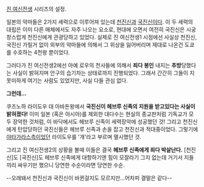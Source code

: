[[진 여신전생]] 시리즈의 설정.

일본의 악마들은 2가지 세력으로 이루어져 있는데 [[천진신]]과 [[국진신]]이다.
이 두 세력의 대립은 이미 다른 매체에서도 자주 나오는 요소로, 현대에 오면서 여전히 국진신은 시궁창스럽게 천진신에게 관광당하고 있었다. 실제로 진 여신전생1 시점에선 사실상 천진신, 국진신 가릴거 없이 외부의 악마들에 의해서 그 위상을 잃어버리며 제대로 나온건 도쿄를 수호하는 4천왕 뿐이었다.

그러다가 진 여신전생2에선 아예 로우의 천사들에 의해서 '''죄다 봉인''' 내지는 '''추방'''당했다는 사실이 밝혀지며 안구의 습기차는 상태로까지 진행되었다. 그래서 간간히 그들이 지못미하게 여기는 사람도 있었지만, 사실 다들 관심 없다.


'''그런데...'''


쿠즈노하 라이도우 대 아바돈왕에서 '''국진신이 헤브루 신족의 지원을 받고있다는 사실이 밝혀졌다!'''
이미 일본 (혹은 아시아)를 제외한 대다수는 현실의 종교판처럼 기독교가 모두 장악한 것처럼, 이 바닥에서도 헤브루 신족이 세력장악에 성공했던 것! 그리고 천진신에게 탄압당하던 국진신들은 헤브루 신족과 손을 잡고 천진신과 적대중이었다. 그렇기에 [[야타가라스]]측이었던 라이도우를 '개'라고 부르며 멸시했던 것.

그리고 진 여신전생2의 상황을 볼때 이들은 결국 '''헤브루 신족에게 죄다 박살난다.'''
[천진신]도 [국진신]도 헤브루 신족에게 대항하기엔 힘이 모잘라기 그지 없는데 거기서 지들끼리 싸우기만 했으니 당연한 수순이라면 당연한 수순.

--오래돼서 천진신과 국진신이 바뀐걸지도 모르지만...어차피 결말은 같다--
